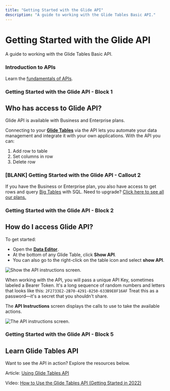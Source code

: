 ```yaml
---
title: "Getting Started with the Glide API"
description: "A guide to working with the Glide Tables Basic API."
---
```


# Getting Started with the Glide API

A guide to working with the Glide Tables Basic API.

### Introduction to APIs

Learn the [fundamentals of APIs](https://www.glideapps.com/blog/introduction-to-apis).

### Getting Started with the Glide API - Block 1

## Who has access to Glide API?

Glide API is available with Business and Enterprise plans. 

Connecting to your [**Glide Tables**](/glide-tables) via the API lets you automate your data management and integrate it with your own applications. With the API you can:

1. Add row to table
2. Set columns in row
3. Delete row



### [BLANK] Getting Started with the Glide API - Callout 2

If you have the Business or Enterprise plan, you also have access to get rows and query [Big Tables](/big-tables) with SQL. Need to upgrade? [Click here to see all our plans.](https://www.glideapps.com/pricing)

### Getting Started with the Glide API - Block 2

## How do I access Glide API?

To get started:

- Open the [**Data Editor**](/data-editor).
- At the bottom of any Glide Table, click **Show API**.
- You can also go to the right-click on the table icon and select **show API**.

![Show the API instructions screen. ](https://images.ctfassets.net/yreygbm72t08/2bMvyRy6NQHxZOyAzfZJKT/0ac61ce56cd09252703ad5764d4e00c7/CleanShot_2024-01-10_at_1_.36.36_2x.png)



When working with the API, you will pass a unique API Key, sometimes labeled a Bearer Token. It's a long sequence of random numbers and letters that looks like this: `2F2733E2-2B70-4291-8250-633B9E8F16AF` Treat this as a password—it's a secret that you shouldn't share.

The **API Instructions** screen displays the calls to use to take the available actions.



![The API instructions screen. ](https://images.ctfassets.net/yreygbm72t08/5YDio45PhvLNtwy4hGvine/6671883b35ff0f227d48cc3b5c6f00b8/CleanShot_2024-01-10_at_1_.38.39_2x.png)





### Getting Started with the Glide API - Block 5

## Learn Glide Tables API

Want to see the API in action? Explore the resources below.

Article: [Using Glide Tables API](/using-glide-tables-api)

Video: [How to Use the Glide Tables API (Getting Started in 2022)](https://youtu.be/mbtUy6mpbyY)

